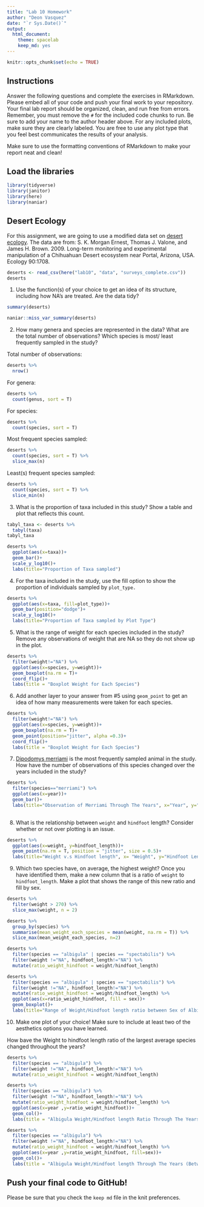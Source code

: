 ```yaml
---
title: "Lab 10 Homework"
author: "Deon Vasquez"
date: "`r Sys.Date()`"
output:
  html_document: 
    theme: spacelab
    keep_md: yes
---
```


```r
knitr::opts_chunk$set(echo = TRUE)
```

## Instructions
Answer the following questions and complete the exercises in RMarkdown. Please embed all of your code and push your final work to your repository. Your final lab report should be organized, clean, and run free from errors. Remember, you must remove the `#` for the included code chunks to run. Be sure to add your name to the author header above. For any included plots, make sure they are clearly labeled. You are free to use any plot type that you feel best communicates the results of your analysis.  

Make sure to use the formatting conventions of RMarkdown to make your report neat and clean!  

## Load the libraries
```r
library(tidyverse)
library(janitor)
library(here)
library(naniar)
``` 

## Desert Ecology
For this assignment, we are going to use a modified data set on [desert ecology](http://esapubs.org/archive/ecol/E090/118/). The data are from: S. K. Morgan Ernest, Thomas J. Valone, and James H. Brown. 2009. Long-term monitoring and experimental manipulation of a Chihuahuan Desert ecosystem near Portal, Arizona, USA. Ecology 90:1708.
```r
deserts <- read_csv(here("lab10", "data", "surveys_complete.csv"))
deserts
```

1. Use the function(s) of your choice to get an idea of its structure, including how NA's are treated. Are the data tidy?  

```r
summary(deserts)
```
```r
naniar::miss_var_summary(deserts)
```


2. How many genera and species are represented in the data? What are the total number of observations? Which species is most/ least frequently sampled in the study?

Total number of observations:
```r
deserts %>% 
  nrow()
```

For genera:
```r
deserts %>% 
  count(genus, sort = T)
```

For species:
```r
deserts %>% 
  count(species, sort = T)
```

Most frequent species sampled:
```r
deserts %>% 
  count(species, sort = T) %>% 
  slice_max(n)
```

Least(s) frequent species sampled:
```r
deserts %>% 
  count(species, sort = T) %>% 
  slice_min(n)
```

3. What is the proportion of taxa included in this study? Show a table and plot that reflects this count.

```r
tabyl_taxa <- deserts %>% 
  tabyl(taxa)
tabyl_taxa 
```
```r
deserts %>% 
  ggplot(aes(x=taxa))+
  geom_bar()+
  scale_y_log10()+
  labs(title="Proportion of Taxa sampled")
```


4. For the taxa included in the study, use the fill option to show the proportion of individuals sampled by `plot_type.`
```r
deserts %>% 
  ggplot(aes(x=taxa, fill=plot_type))+
  geom_bar(position="dodge")+
  scale_y_log10()+
  labs(title="Proportion of Taxa sampled by Plot Type")
```

5. What is the range of weight for each species included in the study? Remove any observations of weight that are NA so they do not show up in the plot.

```r
deserts %>% 
  filter(weight!="NA") %>%
  ggplot(aes(x=species, y=weight))+
  geom_boxplot(na.rm = T)+
  coord_flip()+
  labs(title = "Boxplot Weight for Each Species")
```


6. Add another layer to your answer from #5 using `geom_point` to get an idea of how many measurements were taken for each species.

```r
deserts %>% 
  filter(weight!="NA") %>%
  ggplot(aes(x=species, y=weight))+
  geom_boxplot(na.rm = T)+
  geom_point(position="jitter", alpha =0.3)+
  coord_flip()+
  labs(title = "Boxplot Weight for Each Species")
```


7. [Dipodomys merriami](https://en.wikipedia.org/wiki/Merriam's_kangaroo_rat) is the most frequently sampled animal in the study. How have the number of observations of this species changed over the years included in the study?

```r
deserts %>% 
  filter(species=="merriami") %>% 
  ggplot(aes(x=year))+
  geom_bar()+
  labs(title="Observation of Merriami Through The Years", x="Year", y="Observations")
  
```


8. What is the relationship between `weight` and `hindfoot` length? Consider whether or not over plotting is an issue.

```r
deserts %>% 
  ggplot(aes(x=weight, y=hindfoot_length))+
  geom_point(na.rm = T, position = "jitter", size = 0.5)+
  labs(title="Weight v.s Hindfoot length", x= "Weight", y="Hindfoot Length")
```


9. Which two species have, on average, the highest weight? Once you have identified them, make a new column that is a ratio of `weight` to `hindfoot_length`. Make a plot that shows the range of this new ratio and fill by sex.

```r
deserts %>% 
  filter(weight > 270) %>% 
  slice_max(weight, n = 2)
```
```r
deserts %>% 
  group_by(species) %>% 
  summarise(mean_weight_each_species = mean(weight, na.rm = T)) %>% 
  slice_max(mean_weight_each_species, n=2)
```
```r
deserts %>% 
  filter(species == "albigula" | species == "spectabilis") %>% 
  filter(weight !="NA", hindfoot_length!="NA") %>% 
  mutate(ratio_weight_hindfoot = weight/hindfoot_length)
```
```r
deserts %>% 
  filter(species == "albigula" | species == "spectabilis") %>% 
  filter(weight !="NA", hindfoot_length!="NA") %>% 
  mutate(ratio_weight_hindfoot = weight/hindfoot_length) %>% 
  ggplot(aes(x=ratio_weight_hindfoot, fill = sex))+
  geom_boxplot()+
  labs(title="Range of Weight/Hindfoot length ratio between Sex of Albigula and Spectabilis", x="Weight/Hindfoot length")
```

10. Make one plot of your choice! Make sure to include at least two of the aesthetics options you have learned.

How bave the Weight to hindfoot length ratio of the largest average species changed throughout the years?

```r
deserts %>% 
  filter(species == "albigula") %>% 
  filter(weight !="NA", hindfoot_length!="NA") %>% 
  mutate(ratio_weight_hindfoot = weight/hindfoot_length)
```

```r
deserts %>% 
  filter(species == "albigula") %>% 
  filter(weight !="NA", hindfoot_length!="NA") %>% 
  mutate(ratio_weight_hindfoot = weight/hindfoot_length) %>% 
  ggplot(aes(x=year ,y=ratio_weight_hindfoot))+
  geom_col()+
  labs(title = "Albigula Weight/Hindfoot length Ratio Through The Years", x= "Years", y = "Weight/Hindfoot")
```
```r
deserts %>% 
  filter(species == "albigula") %>% 
  filter(weight !="NA", hindfoot_length!="NA") %>% 
  mutate(ratio_weight_hindfoot = weight/hindfoot_length) %>% 
  ggplot(aes(x=year ,y=ratio_weight_hindfoot, fill=sex))+
  geom_col()+
  labs(title = "Albigula Weight/Hindfoot length Through The Years (Between Sex)", x= "Years", y = "Weight/Hindfoot")
```

## Push your final code to GitHub!
Please be sure that you check the `keep md` file in the knit preferences. 